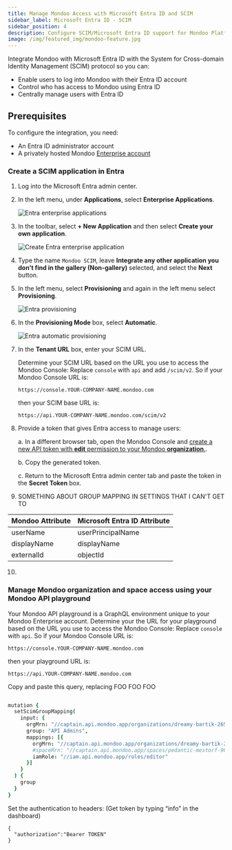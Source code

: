 ```yaml
---
title: Manage Mondoo Access with Microsoft Entra ID and SCIM
sidebar_label: Microsoft Entra ID - SCIM
sidebar_position: 4
description: Configure SCIM/Microsoft Entra ID support for Mondoo Platform.
image: /img/featured_img/mondoo-feature.jpg
---
```


Integrate Mondoo with Microsoft Entra ID with the System for Cross-domain Identity Management (SCIM) protocol so you can:

- Enable users to log into Mondoo with their Entra ID account
- Control who has access to Mondoo using Entra ID
- Centrally manage users with Entra ID

## Prerequisites

To configure the integration, you need:

- An Entra ID administrator account
- A privately hosted Mondoo [Enterprise account](https://mondoo.com/pricing)

### Create a SCIM application in Entra

1. Log into the Microsoft Entra admin center.

2. In the left menu, under **Applications**, select **Enterprise Applications**.

   ![Entra enterprise applications](/img/platform/maintain/access/entra-scim/entra-apps.png)

3. In the toolbar, select **+ New Application** and then select **Create your own application**.

   ![Create Entra enterprise application](/img/platform/maintain/access/entra-scim/create-app.png)

4. Type the name `Mondoo SCIM`, leave **Integrate any other application you don't find in the gallery (Non-gallery)** selected, and select the **Next** button.

5. In the left menu, select **Provisioning** and again in the left menu select **Provisioning**.

   ![Entra provisioning](/img/platform/maintain/access/entra-scim/automatic.png)

6. In the **Provisioning Mode** box, select **Automatic**.

   ![Entra automatic provisioning](/img/platform/maintain/access/entra-scim/provisioning.png)

7. In the **Tenant URL** box, enter your SCIM URL.

   Determine your SCIM URL based on the URL you use to access the Mondoo Console: Replace `console` with `api` and add `/scim/v2`. So if your Mondoo Console URL is:

   `https://console.YOUR-COMPANY-NAME.mondoo.com`

   then your SCIM base URL is:

   `https://api.YOUR-COMPANY-NAME.mondoo.com/scim/v2`

8. Provide a token that gives Entra access to manage users:

   a. In a different browser tab, open the Mondoo Console and [create a new API token with **edit** permission to your Mondoo **organization**.](https://mondoo.com/docs/platform/maintain/access/api-tokens/#generate-an-api-token-for-access-to-all-spaces-in-an-organization).

   b. Copy the generated token.

   c. Return to the Microsoft Entra admin center tab and paste the token in the **Secret Token** box.

9. SOMETHING ABOUT GROUP MAPPING IN SETTINGS THAT I CAN'T GET TO

| Mondoo Attribute | Microsoft Entra ID Attribute |
|------------------|------------------------------|
| userName         | userPrincipalName            |
| displayName      | displayName                  |
| externalId       | objectId                     |

10.

### Manage Mondoo organization and space access using your Mondoo API playground

Your Mondoo API playground is a GraphQL environment unique to your Mondoo Enterprise account. Determine your the URL for your playground based on the URL you use to access the Mondoo Console: Replace `console` with `api`. So if your Mondoo Console URL is:

`https://console.YOUR-COMPANY-NAME.mondoo.com`

then your playground URL is:

`https://api.YOUR-COMPANY-NAME.mondoo.com`

Copy and paste this query, replacing FOO FOO FOO

```coffeescript

mutation {
  setScimGroupMapping(
    input: {
      orgMrn: "//captain.api.mondoo.app/organizations/dreamy-bartik-265385",
      group: "API Admins",
      mappings: [{
        orgMrn: "//captain.api.mondoo.app/organizations/dreamy-bartik-265385",
        #spaceMrn: "//captain.api.mondoo.app/spaces/pedantic-mestorf-965815",
        iamRole: "//iam.api.mondoo.app/roles/editor"
      }]
    }
  ) {
    group
  }
}
```

Set the authentication to headers: (Get token by typing “info” in the dashboard)

```
{
  "authorization":"Bearer TOKEN"
}
```
